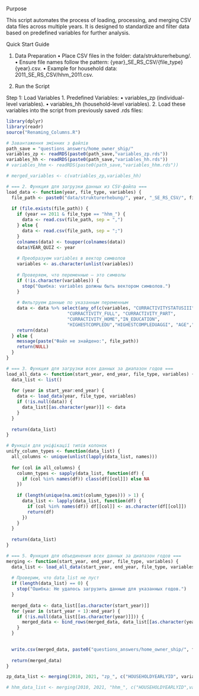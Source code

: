 Purpose

This script automates the process of loading, processing, and merging CSV data files across multiple years. It is designed to standardize and filter data based on predefined variables for further analysis.

Quick Start Guide

1. Data Preparation
	•	Place CSV files in the folder: data/strukturerhebung/.
	•	Ensure file names follow the pattern: {year}_SE_RS_CSV/{file_type}{year}.csv.
	•	Example for household data: 2011_SE_RS_CSV/hhm_2011.csv.

2. Run the Script

Step 1: Load Variables
	1.	Predefined Variables:
	•	variables_zp (individual-level variables).
	•	variables_hh (household-level variables).
	2.	Load these variables into the script from previously saved .rds files:




```r
library(dplyr)
library(readr)
source("Renaming_Columns.R")
```

```r
# Завантаження змінних з файлів
path_save = "questions_answers/home_owner_ship/"
variables_zp <- readRDS(paste0(path_save,"variables_zp.rds"))
variables_hh <- readRDS(paste0(path_save,"variables_hh.rds"))
# variables_hhm <- readRDS(paste0(path_save,"variables_hhm.rds"))
```

```r
# merged_variables <- c(vatriables_zp,variables_hh)
```


```r
# === 2. Функция для загрузки данных из CSV-файла ===
load_data <- function(year, file_type, variables) {
  file_path <- paste0("data/strukturerhebung/", year, "_SE_RS_CSV/", file_type, year, ".csv")
  
  if (file.exists(file_path)) {
    if (year == 2011 & file_type == "hhm_") {
      data <- read.csv(file_path, sep = ",")
    } else {
      data <- read.csv(file_path, sep = ";")
    }
    colnames(data) <- toupper(colnames(data))
    data$YEAR_QUIZ <- year
    
    # Преобразуем variables в вектор символов
    variables <- as.character(unlist(variables))
    
    # Проверяем, что переменные — это символы
    if (!is.character(variables)) {
      stop("Ошибка: variables должны быть вектором символов.")
    }
    
    # Фильтруем данные по указанным переменным
    data <- data %>% select(any_of(c(variables, "CURRACTIVITYSTATUSIII",
                       "CURRACTIVITY_FULL", "CURRACTIVITY_PART",
                       "CURRACTIVITY_HOME","IN_EDUCATION",
                       "HIGHESTCOMPLEDU","HIGHESTCOMPLEDUAGGI", "AGE","SEX","CURROCCUPATIONISCO")))
    return(data)
  } else {
    message(paste("Файл не знайдено:", file_path))
    return(NULL)
  }
}
```

```r

# === 3. Функция для загрузки всех данных за диапазон годов ===
load_all_data <- function(start_year, end_year, file_type, variables) {
  data_list <- list()
  
  for (year in start_year:end_year) {
    data <- load_data(year, file_type, variables)
    if (!is.null(data)) {
      data_list[[as.character(year)]] <- data
    }
  }
  
  return(data_list)
}

```

```r
# Функція для уніфікації типів колонок
unify_column_types <- function(data_list) {
  all_columns <- unique(unlist(lapply(data_list, names)))
  
  for (col in all_columns) {
    column_types <- sapply(data_list, function(df) {
      if (col %in% names(df)) class(df[[col]]) else NA
    })
    
    if (length(unique(na.omit(column_types))) > 1) {
      data_list <- lapply(data_list, function(df) {
        if (col %in% names(df)) df[[col]] <- as.character(df[[col]])
        return(df)
      })
    }
  }
  
  return(data_list)
}
```

```r
# === 5. Функция для объединения всех данных за диапазон годов ===
merging <- function(start_year, end_year, file_type, variables) {
  data_list <- load_all_data(start_year, end_year, file_type, variables)
  
  # Проверим, что data_list не пуст
  if (length(data_list) == 0) {
    stop("Ошибка: Не удалось загрузить данные для указанных годов.")
  }
  
  merged_data <- data_list[[as.character(start_year)]]
  for (year in (start_year + 1):end_year) {
    if (!is.null(data_list[[as.character(year)]])) {
      merged_data <- bind_rows(merged_data, data_list[[as.character(year)]])
    }
  }
  

  write.csv(merged_data, paste0("questions_answers/home_owner_ship/", file_type, "merged_data",".csv"), row.names = FALSE)
  
  return(merged_data)
}
```

```r
zp_data_list <- merging(2010, 2021, "zp_", c("HOUSEHOLDYEARLYID", variables_zp))
```



```r
# hhm_data_list <- merging(2010, 2021, "hhm_", c("HOUSEHOLDYEARLYID",variables_hhm))
```
